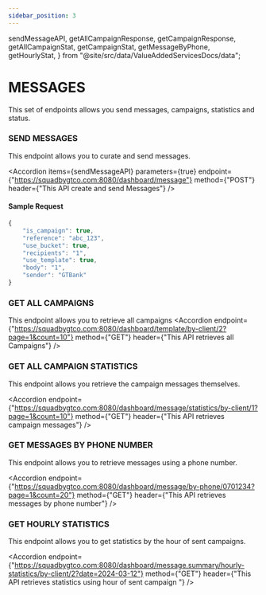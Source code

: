 ```yaml
---
sidebar_position: 3
---
```

  sendMessageAPI,
  getAllCampaignResponse,
  getCampaignResponse,
  getAllCampaignStat,
  getCampaignStat,
  getMessageByPhone,
  getHourlyStat,
} from "@site/src/data/ValueAddedServicesDocs/data";


# MESSAGES

This set of endpoints allows you send messages, campaigns, statistics and status.

### SEND MESSAGES

This endpoint allows you to curate and send messages.

<Accordion
  items={sendMessageAPI}
  parameters={true}
  endpoint={"https://squadbygtco.com:8080/dashboard/message"}
  method={"POST"}
  header={"This API create and send Messages"}
/>

#### Sample Request

```js
{
    "is_campaign": true, 
    "reference": "abc_123",
    "use_bucket": true,
    "recipients": "1", 
    "use_template": true,
    "body": "1", 
    "sender": "GTBank"
}
```

### GET ALL CAMPAIGNS

This endpoint allows you to retrieve all campaigns
<Accordion
  endpoint={"https://squadbygtco.com:8080/dashboard/template/by-client/2?page=1&count=10"}
  method={"GET"}
  header={"This API retrieves all Campaigns"}
/>

<AccordionCode items={getAllCampaignResponse} />

### GET ALL CAMPAIGN STATISTICS

This endpoint allows you retrieve the campaign messages themselves.

<Accordion
  endpoint={"https://squadbygtco.com:8080/dashboard/message/statistics/by-client/1?page=1&count=10"}
  method={"GET"}
  header={"This API retrieves campaign messages"}
/>

<AccordionCode items={getCampaignResponse} />

### GET MESSAGES BY PHONE NUMBER 

This endpoint allows you to retrieve messages using a phone number.

<Accordion
  endpoint={"https://squadbygtco.com:8080/dashboard/message/by-phone/0701234?page=1&count=20"}
  method={"GET"}
  header={"This API retrieves messages by phone number"}
/>

<AccordionCode items={getMessageByPhone} />

### GET HOURLY STATISTICS 

This endpoint allows you to get statistics by the hour of sent campaigns.

<Accordion
  endpoint={"https://squadbygtco.com:8080/dashboard/message.summary/hourly-statistics/by-client/2?date=2024-03-12"}
  method={"GET"}
  header={"This API retrieves statistics using hour of sent campaign "}
/>

<AccordionCode items={getHourlyStat} />
